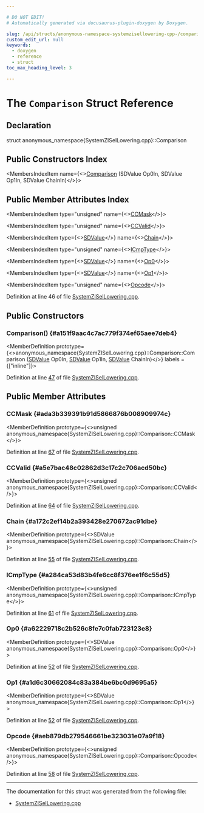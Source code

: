 ```yaml
---

# DO NOT EDIT!
# Automatically generated via docusaurus-plugin-doxygen by Doxygen.

slug: /api/structs/anonymous-namespace-systemzisellowering-cpp-/comparison
custom_edit_url: null
keywords:
  - doxygen
  - reference
  - struct
toc_max_heading_level: 3

---
```





# The `Comparison` Struct Reference

<DoxygenPage pluginConfig={pluginConfig}>



## Declaration

<CodeBlock>struct anonymous_namespace{SystemZISelLowering.cpp}::Comparison</CodeBlock>

## Public Constructors Index

<MembersIndex>

<MembersIndexItem
  name={<><a href="#a151f9aac4c7ac779f374ef65aee7deb4">Comparison</a> (SDValue Op0In, SDValue Op1In, SDValue ChainIn)</>}>
</MembersIndexItem>

</MembersIndex>

## Public Member Attributes Index

<MembersIndex>

<MembersIndexItem
  type="unsigned"
  name={<><a href="#ada3b339391b91d5866876b008909974c">CCMask</a></>}>
</MembersIndexItem>

<MembersIndexItem
  type="unsigned"
  name={<><a href="#a5e7bac48c02862d3c17c2c706acd50bc">CCValid</a></>}>
</MembersIndexItem>

<MembersIndexItem
  type={<><a href="/docs/api/classes/llvm/sdvalue">SDValue</a></>}
  name={<><a href="#a172c2ef14b2a393428e270672ac91dbe">Chain</a></>}>
</MembersIndexItem>

<MembersIndexItem
  type="unsigned"
  name={<><a href="#a284ca53d83b4fe6cc8f376ee1f6c55d5">ICmpType</a></>}>
</MembersIndexItem>

<MembersIndexItem
  type={<><a href="/docs/api/classes/llvm/sdvalue">SDValue</a></>}
  name={<><a href="#a62229718c2b526c8fe7c0fab723123e8">Op0</a></>}>
</MembersIndexItem>

<MembersIndexItem
  type={<><a href="/docs/api/classes/llvm/sdvalue">SDValue</a></>}
  name={<><a href="#a1d6c30662084c83a384be6bc0d9695a5">Op1</a></>}>
</MembersIndexItem>

<MembersIndexItem
  type="unsigned"
  name={<><a href="#aeb879db279546661be323031e07a9f18">Opcode</a></>}>
</MembersIndexItem>

</MembersIndex>


Definition at line 46 of file <a href="/docs/api/files/lib/lib/target/lib/target/systemz/systemzisellowering-cpp">SystemZISelLowering.cpp</a>.

<SectionDefinition>

## Public Constructors

### Comparison() {#a151f9aac4c7ac779f374ef65aee7deb4}

<MemberDefinition
  prototype={<>anonymous&#95;namespace&#123;SystemZISelLowering.cpp&#125;::Comparison::Comparison (<a href="/docs/api/classes/llvm/sdvalue">SDValue</a> Op0In, <a href="/docs/api/classes/llvm/sdvalue">SDValue</a> Op1In, <a href="/docs/api/classes/llvm/sdvalue">SDValue</a> ChainIn)</>}
  labels = {["inline"]}>

Definition at line <a href="/docs/api/files/lib/lib/target/lib/target/systemz/systemzisellowering-cpp/#l00047">47</a> of file <a href="/docs/api/files/lib/lib/target/lib/target/systemz/systemzisellowering-cpp">SystemZISelLowering.cpp</a>.
</MemberDefinition>

</SectionDefinition>

<SectionDefinition>

## Public Member Attributes

### CCMask {#ada3b339391b91d5866876b008909974c}

<MemberDefinition
  prototype={<>unsigned anonymous&#95;namespace&#123;SystemZISelLowering.cpp&#125;::Comparison::CCMask</>}>

Definition at line <a href="/docs/api/files/lib/lib/target/lib/target/systemz/systemzisellowering-cpp/#l00067">67</a> of file <a href="/docs/api/files/lib/lib/target/lib/target/systemz/systemzisellowering-cpp">SystemZISelLowering.cpp</a>.
</MemberDefinition>

### CCValid {#a5e7bac48c02862d3c17c2c706acd50bc}

<MemberDefinition
  prototype={<>unsigned anonymous&#95;namespace&#123;SystemZISelLowering.cpp&#125;::Comparison::CCValid</>}>

Definition at line <a href="/docs/api/files/lib/lib/target/lib/target/systemz/systemzisellowering-cpp/#l00064">64</a> of file <a href="/docs/api/files/lib/lib/target/lib/target/systemz/systemzisellowering-cpp">SystemZISelLowering.cpp</a>.
</MemberDefinition>

### Chain {#a172c2ef14b2a393428e270672ac91dbe}

<MemberDefinition
  prototype={<>SDValue anonymous&#95;namespace&#123;SystemZISelLowering.cpp&#125;::Comparison::Chain</>}>

Definition at line <a href="/docs/api/files/lib/lib/target/lib/target/systemz/systemzisellowering-cpp/#l00055">55</a> of file <a href="/docs/api/files/lib/lib/target/lib/target/systemz/systemzisellowering-cpp">SystemZISelLowering.cpp</a>.
</MemberDefinition>

### ICmpType {#a284ca53d83b4fe6cc8f376ee1f6c55d5}

<MemberDefinition
  prototype={<>unsigned anonymous&#95;namespace&#123;SystemZISelLowering.cpp&#125;::Comparison::ICmpType</>}>

Definition at line <a href="/docs/api/files/lib/lib/target/lib/target/systemz/systemzisellowering-cpp/#l00061">61</a> of file <a href="/docs/api/files/lib/lib/target/lib/target/systemz/systemzisellowering-cpp">SystemZISelLowering.cpp</a>.
</MemberDefinition>

### Op0 {#a62229718c2b526c8fe7c0fab723123e8}

<MemberDefinition
  prototype={<>SDValue anonymous&#95;namespace&#123;SystemZISelLowering.cpp&#125;::Comparison::Op0</>}>

Definition at line <a href="/docs/api/files/lib/lib/target/lib/target/systemz/systemzisellowering-cpp/#l00052">52</a> of file <a href="/docs/api/files/lib/lib/target/lib/target/systemz/systemzisellowering-cpp">SystemZISelLowering.cpp</a>.
</MemberDefinition>

### Op1 {#a1d6c30662084c83a384be6bc0d9695a5}

<MemberDefinition
  prototype={<>SDValue anonymous&#95;namespace&#123;SystemZISelLowering.cpp&#125;::Comparison::Op1</>}>

Definition at line <a href="/docs/api/files/lib/lib/target/lib/target/systemz/systemzisellowering-cpp/#l00052">52</a> of file <a href="/docs/api/files/lib/lib/target/lib/target/systemz/systemzisellowering-cpp">SystemZISelLowering.cpp</a>.
</MemberDefinition>

### Opcode {#aeb879db279546661be323031e07a9f18}

<MemberDefinition
  prototype={<>unsigned anonymous&#95;namespace&#123;SystemZISelLowering.cpp&#125;::Comparison::Opcode</>}>

Definition at line <a href="/docs/api/files/lib/lib/target/lib/target/systemz/systemzisellowering-cpp/#l00058">58</a> of file <a href="/docs/api/files/lib/lib/target/lib/target/systemz/systemzisellowering-cpp">SystemZISelLowering.cpp</a>.
</MemberDefinition>

</SectionDefinition>

<hr/>

The documentation for this struct was generated from the following file:

<ul>
<li><a href="/docs/api/files/lib/lib/target/lib/target/systemz/systemzisellowering-cpp">SystemZISelLowering.cpp</a></li>
</ul>

</DoxygenPage>
